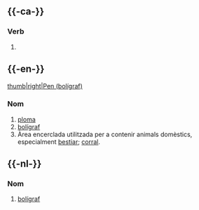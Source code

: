 {{vegeu|PEN}}

== {{-ca-}} ==

=== Verb ===
{{verb-forma|ca|penar}}

# {{marca-nocat|ca|balear}} {{ca-forma-conj|penar|1|pres|ind}}

== {{-en-}} ==
[[Fitxer:Ballpoint-pen-parts.jpg|thumb|right|Pen (bolígraf)]]
{{pronafi|en|/pɛn/}} {{àudio simple|En-us-pen.ogg|àudio (EUA)}}

=== Nom ===
{{en-nom}}

# [[ploma]]
# [[bolígraf]]
# Àrea encerclada utilitzada per a contenir animals domèstics, especialment [[bestiar]]; [[corral]].

== {{-nl-}} ==
{{pronafi|nl|/pɛn/}}

=== Nom ===
{{lema|nl|nom|plural|pennen}}

# [[bolígraf]]

